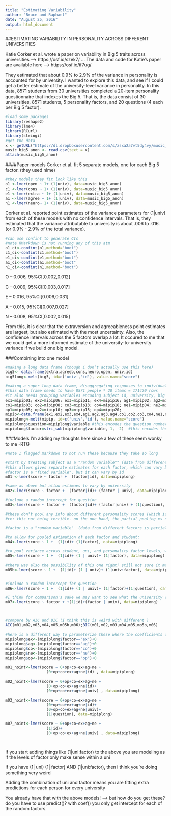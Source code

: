 ```yaml
---
title: "Estimating Variability"
author: "Bruce and Raphael"
date: "August 25, 2016"
output: html_document
---
```

##ESTIMATING VARIABILITY IN PERSONALITY ACROSS DIFFERENT UNIVERSITIES

Katie Corker et al. wrote a paper on variability in Big 5 traits across universities —> https://osf.io/szek7/
...
The data and code for Katie’s paper are available here —> https://osf.io/if7ug/

They estimated that about 0.9% to 2.9% of the variance in personality is accounted for by university.
I wanted to explore this data, and see if I could get a better estimate of the university-level variance in personality. 
In this data, 8571 students from 30 universities completed a 20-item personality questionnaire that indexes the Big 5.
That is, the data consist of 30 universities, 8571 students, 5 personality factors, and 20 questions (4 each per Big 5 factor).



```r
#load some packages
library(reshape2)
library(lme4)
library(RCurl)
library(stringi)
#get the data
x <- getURL("https://dl.dropboxusercontent.com/s/zsxa2a7vt5dy4vy/music_big5_anon.csv?dl=0", ssl.verifypeer = FALSE)
music_big5_anon <- read.csv(text = x)
attach(music_big5_anon)
```

####Paper models
Corker et al. fit 5 separate models, one for each Big 5 factor.  (they used nlme) 

```r
#they models they fit look like this 
o1 <-lmer(open ~ 1+ (1|univ), data=music_big5_anon) 
c1 <-lmer(cons ~ 1+ (1|univ), data=music_big5_anon) 
e1 <-lmer(extra ~ 1+ (1|univ), data=music_big5_anon) 
a1 <-lmer(agree ~ 1+ (1|univ), data=music_big5_anon) 
n1 <-lmer(neuro~ 1+ (1|univ), data=music_big5_anon) 
```

Corker et al. reported point estimates of the variance parameters for (1|univ) from each of these models with no confidence intervals.
That is, they estimated that the variance attributable to university is about .006 to .016. (or 0.9% - 2.9% of the total variance). 

```r
#can use confint to generate CIs
#note RMarkdown is not running any of this atm
o1_ci<-confint(o1,method="boot") 
c1_ci<-confint(c1,method="boot")
e1_ci<-confint(e1,method="boot")
a1_ci<-confint(a1,method="boot"
n1_ci<-confint(n1,method="boot") 
```

O -- 0.006, 95%CI[0.002,0.012]

C -- 0.009, 95%CI[0.003,0.017]

E -- 0.016, 95%CI[0.006,0.031]

A -- 0.015, 95%CI[0.007,0.027]

N -- 0.008, 95%CI[0.002,0.015]

From this, it is clear that the extraversion and agreeableness point estimates are largest, but also estimated with the most uncertainty.
Also, the confidence intervals across the 5 factors overlap a lot.
It occured to me that we could get a more informed estimate of the university-to-university variance if we build one big model.

###Combining into one model

```r
#making a long data frame (though i don’t actually use this here)
big5<- data.frame(extra,agreeb,cons,neuro,open, univ,id)
big5long<-melt(big5, id=c('univ','id'), value.name="score")

#making a super long data frame, disaggregating responses to individual questions on the personality questionnaire
#this data frame needs to have 8571 people * 20 items = 171420 rows
#it also needs grouping variables encoding subject id, university, big 5 factor, and question number
ex1=mipip01; ex2=mipip06; ex3=mipip11; ex4=mipip16; ag1=mipip02; ag2=mipip07; ag3=mipip12; ag4=mipip17; 
co1=mipip03; co2=mipip08; co3=mipip13; co4=mipip18; ne1=mipip04; ne2=mipip09; ne3=mipip14; ne4=mipip19; 
op1=mipip05; op2=mipip10; op3=mipip15; op4=mipip20;
mipip<-data.frame(ex1,ex2,ex3,ex4,ag1,ag2,ag3,ag4,co1,co2,co3,co4,ne1,ne2,ne3,ne4,op1,op2,op3,op4, univ,id)
mipiplong<-melt(mipip, id=c('univ','id'), value.name="score")
mipiplong$question=mipiplong$variable #this encodes the question number variable, with 20 levels
mipiplong$factor=stri_sub(mipiplong$variable, 1, -2)  #this encodes the big5 factor variable, with 5 levels
```

###Models
I'm adding my thoughts here since a few of these seem wonky to me -RTG

```r
#note I flagged markdown to not run these because they take so long

#start by treating subject as a "random variable"" (data from different subs is partially pooled)
#this allows gives separate estimates for each factor, which can vary by sub
#factor is a "fixed variable", but it can vary by id
m01 <-lmer(score ~ factor +  (factor|id), data=mipiplong)

#same as above but allow estimaes to vary by university 
m02<-lmer(score ~ factor +  (factor|id)+ (factor | univ), data=mipiplong)

#include a random intercept for question
m03<-lmer(score ~ factor +  (factor|id)+ (factor|univ) + (1|question), data=mipiplong)

#these don't pool any info about different personality scores (which is probably not terrible). factor is kind of a "random" (as opposed to mixed) grouping variable here
#re: this not being terrible. on the one hand, the partial pooling vs no pooling of the OCEAN factors is no big deal for the OCEAN means in that they barely get shrunk towards their common average. however, it seems to matter more for the variance estimate in that we get a single variance estimate with a narrower CI (for the overall intercept), as opposed to five separate variance estimates with wider CIs (for each factor's coef)

#factor is a "random variable"  (data from different factors is partially pooled)

#to allow for pooled estimation of each factor and student:
m04<-lmer(score ~ 1 +  (1|id)+ (1|factor), data=mipiplong)

#to pool variance across student, uni, and personality factor levels, we would do this:
m05<-lmer(score ~ 1 +  (1|id)+ (1 | univ)+ (1|factor), data=mipiplong)

#there was also the possibility of this one right? still not sure it makes sense
m05b<-lmer(score ~ 1 +  (1|id)+ (1 | univ)+ (1|univ:factor), data=mipiplong)


#include a random intercept for question
m06<-lmer(score ~ 1 +  (1|id)+ (1 | univ)+ (1|factor)+(1|question), data=mipiplong)

#I think for comparison's sake we may want to see what the university variance is if you don't account for id
m07<-lmer(score ~ factor + +(1|id)+(factor | univ), data=mipiplong)



#compare by AIC and BIC (I think this is weird with different )
AIC(m01,m02,m03,m04,m05,m05b,m06);BIC(m01,m02,m03,m04,m05,mo5b,m06)

```


```r
#here is a different way to parameterize these where the coefficients on the models with factor as a "fixed effect" will be intuitive
mipiplong$ex<-(mipiplong$factor=="ex")+0
mipiplong$ag<-(mipiplong$factor=="ag")+0
mipiplong$co<-(mipiplong$factor=="co")+0
mipiplong$ne<-(mipiplong$factor=="ne")+0
mipiplong$op<-(mipiplong$factor=="op")+0

m01_noint<-lmer(score ~ 0+op+co+ex+ag+ne +
                  (0+op+co+ex+ag+ne|id) , data=mipiplong)

m02_noint<-lmer(score ~ 0+op+co+ex+ag+ne +
                  (0+op+co+ex+ag+ne|id)+
                  (0+op+co+ex+ag+ne|univ) , data=mipiplong)

m03_noint<-lmer(score ~ 0+op+co+ex+ag+ne +
                  (0+op+co+ex+ag+ne|id)+
                  (0+op+co+ex+ag+ne|univ)+
                  (1|question), data=mipiplong)

m07_noint<-lmer(score ~ 0+op+co+ex+ag+ne +
                  (1|id)+
                  (0+op+co+ex+ag+ne|univ) , data=mipiplong)




```

If you start adding things like (1|uni:factor) to the above you are modeling as if the levels of factor only make sense within a uni

If you have (1| uni) (1| factor) AND (1|uni:factor), then i think you're doing something very weird

Adding the combination of uni and factor means you are fitting extra predictions for each person for every university

You already have that with the above models!
--> but how do you get these? do you have to use predict()? with coef() you only get intercept for each of the random factors. 



